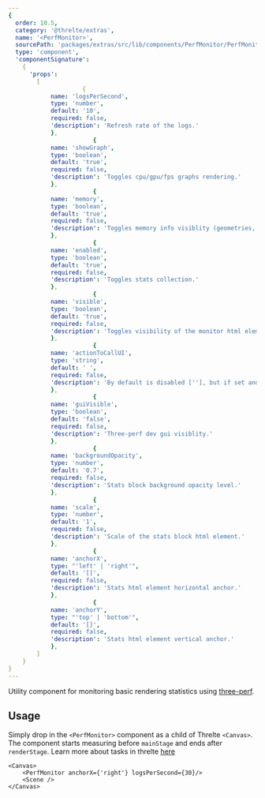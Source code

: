 ```yaml
---
{
  order: 10.5,
  category: '@threlte/extras',
  name: '<PerfMonitor>',
  sourcePath: 'packages/extras/src/lib/components/PerfMonitor/PerfMonitor.svelte',
  type: 'component',
  'componentSignature':
    {
      'props':
        [
					 {
            name: 'logsPerSecond',
            type: 'number',
            default: '10',
            required: false,
            'description': 'Refresh rate of the logs.'
          	},
						{
            name: 'showGraph',
            type: 'boolean',
            default: 'true',
            required: false,
            'description': 'Toggles cpu/gpu/fps graphs rendering.'
          	},
						{
            name: 'memory',
            type: 'boolean',
            default: 'true',
            required: false,
            'description': 'Toggles memory info visiblity (geometries, textures, shaders)'
          	},
						{
            name: 'enabled',
            type: 'boolean',
            default: 'true',
            required: false,
            'description': 'Toggles stats collection.'
          	},
						{
            name: 'visible',
            type: 'boolean',
            default: 'true',
            required: false,
            'description': 'Toggles visibility of the monitor html element. Disabling this does not stop collection of the stats.'
          	},
						{
            name: 'actionToCallUI',
            type: 'string',
            default: ' ',
            required: false,
            'description': 'By default is disabled [''], but if set and type this text in the tab window three-perf dev gui will be shown.'
          	},
						{
            name: 'guiVisible',
            type: 'boolean',
            default: 'false',
            required: false,
            'description': 'Three-perf dev gui visiblity.'
          	},
						{
            name: 'backgroundOpacity',
            type: 'number',
            default: '0.7',
            required: false,
            'description': 'Stats block background opacity level.'
          	},
						{
            name: 'scale',
            type: 'number',
            default: '1',
            required: false,
            'description': 'Scale of the stats block html element.'
          	},
						{
            name: 'anchorX',
            type: "'left' | 'right'",
            default: '[]',
            required: false,
            'description': 'Stats html element horizontal anchor.'
          	},
						{
            name: 'anchorY',
            type: "'top' | 'bottom'",
            default: '[]',
            required: false,
            'description': 'Stats html element vertical anchor.'
          	},
        ]
    }
}
---
```


Utility component for monitoring basic rendering statistics using [three-perf](https://github.com/TheoTheDev/three-perf).

<Example path="extras/perf-monitor" />

## Usage

Simply drop in the `<PerfMonitor>` component as a child of Threlte `<Canvas>`.
The component starts measuring before `mainStage` and ends after `renderStage`.
Learn more about tasks in threlte [here](/docs/learn/basics/scheduling-tasks)


```svelte
<Canvas>
	<PerfMonitor anchorX={'right'} logsPerSecond={30}/>
	<Scene />
</Canvas>
```
